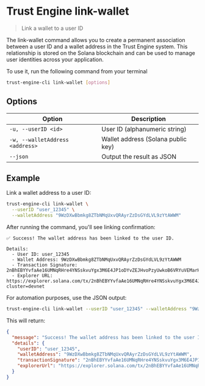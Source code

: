 # Trust Engine link-wallet

> Link a wallet to a user ID

The link-wallet command allows you to create a permanent association between a user ID and a wallet address in the Trust Engine system. This relationship is stored on the Solana blockchain and can be used to manage user identities across your application.

To use it, run the following command from your terminal

```bash
trust-engine-cli link-wallet [options]
```

## Options

| Option                      | Description                            |
| --------------------------- | -------------------------------------- |
| `-u, --userID <id>`         | User ID (alphanumeric string)          |
| `-w, --walletAddress <address>` | Wallet address (Solana public key) |
| `--json`                    | Output the result as JSON              |

## Example

Link a wallet address to a user ID:

```bash
trust-engine-cli link-wallet \
  --userID "user_12345" \
  --walletAddress "9WzDXwBbmkg8ZTbNMqUxvQRAyrZzDsGYdLVL9zYtAWWM"
```

After running the command, you'll see linking confirmation:

```
✅ Success! The wallet address has been linked to the user ID.

Details:
  - User ID: user_12345
  - Wallet Address: 9WzDXwBbmkg8ZTbNMqUxvQRAyrZzDsGYdLVL9zYtAWWM
  - Transaction Signature: 2nBhEBYYvfaAe16UMNqRHre4YNSskvuYgx3M6E4JP1oDYvZEJHvoPzyUwkoB6VRYuVEMarHNr9RxJWnyb8FnFnBg
  - Explorer URL: https://explorer.solana.com/tx/2nBhEBYYvfaAe16UMNqRHre4YNSskvuYgx3M6E4JP1oDYvZEJHvoPzyUwkoB6VRYuVEMarHNr9RxJWnyb8FnFnBg?cluster=devnet
```

For automation purposes, use the JSON output:

```bash
trust-engine-cli link-wallet --userID "user_12345" --walletAddress "9WzDXwBbmkg8ZTbNMqUxvQRAyrZzDsGYdLVL9zYtAWWM" --json
```

This will return:

```json
{
  "message": "Success! The wallet address has been linked to the user ID.",
  "details": {
    "userID": "user_12345",
    "walletAddress": "9WzDXwBbmkg8ZTbNMqUxvQRAyrZzDsGYdLVL9zYtAWWM",
    "transactionSignature": "2nBhEBYYvfaAe16UMNqRHre4YNSskvuYgx3M6E4JP1oDYvZEJHvoPzyUwkoB6VRYuVEMarHNr9RxJWnyb8FnFnBg",
    "explorerUrl": "https://explorer.solana.com/tx/2nBhEBYYvfaAe16UMNqRHre4YNSskvuYgx3M6E4JP1oDYvZEJHvoPzyUwkoB6VRYuVEMarHNr9RxJWnyb8FnFnBg?cluster=devnet"
  }
}
```
